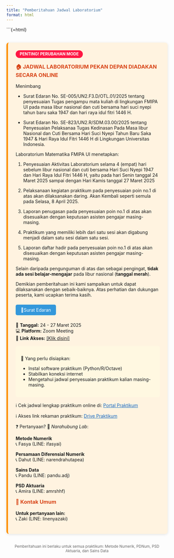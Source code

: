 ```yaml
---
title: "Pemberitahuan Jadwal Laboratorium"
format: html
---
```


```{=html}
<style>
.online-notice {
  background: #fff3e0;
  border-left: 5px solid #ff9100;
  padding: 1.5rem;
  margin: 2rem 0;
  border-radius: 8px;
  box-shadow: 0 2px 8px rgba(0,0,0,0.1);
}

.online-notice h3 {
  color: #d84315;
  margin-top: 0;
}

.status-label {
  background: #ff1744;
  color: white;
  padding: 0.3rem 0.8rem;
  border-radius: 20px;
  font-size: 0.9em;
  display: inline-block;
  margin-bottom: 1rem;
  font-weight: bold;
}

.btn {
  background-color: #3498db;
  color: white;
  padding: 0.5rem 1rem;
  border-radius: 5px;
  text-decoration: none;
  display: inline-block;
  margin: 0.5rem 0;
}
</style>

<div class="online-notice">
  <div class="status-label">PENTING! PERUBAHAN MODE</div>
  <h3>🏠 JADWAL LABORATORIUM PEKAN DEPAN DIADAKAN SECARA ONLINE</h3>

Menimbang 

- Surat Edaran No. SE-005/UN2.F3.D/OTL.01/2025 tentang penyesuaian Tugas pengampu mata kuliah di lingkungan FMIPA UI pada masa libur nasional dan cuti bersama hari suci nyepi tahun baru saka 1947 dan hari raya idul fitri 1446 H. 

- Surat Edaran No. SE-823/UN2.R/SDM.03.00/2025 tentang Penyesuaian Pelaksanaa Tugas Kedinasan Pada Masa libur Nasional dan Cuti Bersama Hari Suci Nyepi Tahun Baru Saka 1947 & Hari Raya Idul Fitri 1446 H di Lingkungan Universitas Indonesia.

Laboratorium Matematika FMIPA UI menetapkan:

1. Penyesuaian Aktivitas Laboratorium selama 4 (empat) hari sebelum libur nasional dan cuti bersama Hari Suci Nyepi 1947 dan Hari Raya Idul Fitri 1446 H, yaitu pada hari Senin tanggal 24 Maret 2025 sampai dengan Hari Kamis tanggal 27 Maret 2025

2. Pelaksanaan kegiatan praktikum pada penyesuaian poin no.1 di atas akan dilaksanakan daring. Akan Kembali seperti semula pada Selasa, 8 April 2025.

3. Laporan penugasan pada penyesuaian poin no.1 di atas akan disesuaikan dengan keputusan asisten pengajar masing-masing.

4. Praktikum yang memiliki lebih dari satu sesi akan digabung menjadi dalam satu sesi dalam satu sesi.

5. Laporan daftar hadir pada penyesuaian poin no.1 di atas akan disesuaikan dengan keputusan asisten pengajar masing-masing.

Selain daripada pengunguman di atas dan sebagai pengingat, <strong>tidak ada sesi belajar-mengajar</strong> pada libur nasional (<strong>tanggal merah</strong>).

Demikian pemberitahuan ini kami sampaikan untuk dapat dilaksanakan dengan sebaik-baiknya. Atas perhatian dan dukungan peserta, kami ucapkan terima kasih.

<a href="https://drive.google.com/file/d/1bbO2_ZxStMXBfBghT1i_2EmTAGwxtzZs/view?usp=sharing" class="btn">📌Surat Edaran</a>

<hl>
  
<p>📅 <strong>Tanggal:</strong> 24 - 27 Maret 2025<br>
  💻 <strong>Platform:</strong> Zoom Meeting<br>
  🔗 <strong>Link Akses:</strong> <a href="https://ui-ac-id.zoom.us/j/91338790271?pwd=CCLAY4YHWmb7r26ab3lfqMv7imJgXt.1">[Klik disini]</a></p>
  
<div style="background: #fff8e1; padding: 1rem; border-radius: 6px; margin: 1rem 0;">
<p>📌 Yang perlu disiapkan:</p>
<ul>
<li>Instal software praktikum (Python/R/Octave)</li>
<li>Stabilkan koneksi internet</li>
<li>Mengetahui jadwal penyesuaian praktikum kalian masing-masing.</li>
</ul>
</div>

  <p>ℹ Cek jadwal lengkap praktikum online di: 
  <a href="Jadwal.qmd" style="color: #1565c0; text-decoration: underline;">Portal Praktikum</a></p>
  
  <p>ℹ Akses link rekaman praktikum: 
  <a href="https://drive.google.com/drive/folders/1suYg1VQZMWMcM0lDnk01x4b_nsqcXMm-?usp=sharing" style="color: #1565c0; text-decoration: underline;">Drive Praktikum</a></p>
  
  <p>❓ Pertanyaan? 
📱 <em>Narahubung Lab</em>: <br>

**Metode Numerik**  
📞 Fasya (LINE: ifasyai)

**Persamaan Diferensial Numerik**  
📞 Dahut (LINE: narendrahutapea)

**Sains Data**  
📞 Pandu (LINE: pandu.adj)

**PSD Aktuaria**  
📞 Amira (LINE: amrshhf)

### 📩 Kontak Umum
**Untuk pertanyaan lain:**  
📞 Zaki (LINE: linenyazaki)</p>
</div>

<center style="color: #666; margin-top: 1rem;">
  <small>Pemberitahuan ini berlaku untuk semua praktikum:
  Metode Numerik, PDNum, PSD Aktuaria, dan Sains Data</small>
</center>